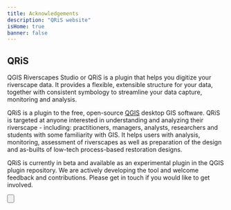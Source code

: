 ```yaml
---
title: Acknowledgements
description: "QRiS website"
isHome: true
banner: false
---
```



<Container maxWidth="xl">

## QRiS

QGIS Riverscapes Studio or QRiS is a plugin that helps you digitize your riverscape data. It provides a flexible, extensible structure for your data, together with consistent symbology to streamline your data capture, monitoring and analysis.

QRiS is a plugin to the free, open-source [QGIS](https://qgis.org/en/site/) desktop GIS software. QRiS is targeted at anyone interested in understanding and analyzing their riverscape - including:  practitioners, managers, analysts, researchers and students with some familiarity with GIS. It helps users with analysis, monitoring, assessment of riverscapes as well as preparation of the design and as-builts of low-tech process-based restoration designs.

<Container maxWidth="xl">
    <Grid container spacing={4} sx={{mt: 3}} padding={0}>
      <StoryCard 
        title="Download QRiS"
        image={CardImage}
        description="Learn how to download and install QRiS for QGIS."
        to="/download/install" />
      <StoryCard 
        title="Getting Started"
        image={CardImage}
        description="Learn how to create a project and start digitizing your riverscape."
        to="/getting-started" />
      <StoryCard 
        title="Software Help"
        image={CardImage}
        description="Get help with using QRiS and its features."
        to="/software-help/index" />
    </Grid>
</Container>

QRiS is currently in beta and available as an experimental plugin in the QGIS plugin repository. We are actively developing the tool and welcome feedback and contributions. Please get in touch if you would like to get involved.
</Container>

<Button to="https://www.riverscapes.net/topics/33160/feed" iconName="Face"
  title="Riverscapes Studio (QRiS) User Community "
  subtitle="Join, Contribute, Stay up to Date"
/>
